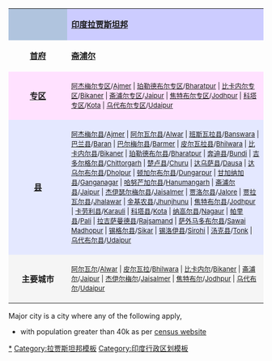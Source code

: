 <table border="0" align="center" width="90%">
<tr>
<td bgcolor="#B0C4DE" width="100"></td>
<td bgcolor="#CCCCFF">
  <p align="center">'''[[印度]][[拉贾斯坦邦]]'''</td>
</tr>
<tr>
<td bordercolor="#FFE1FF" width="100" align="center">'''[[首府]]'''</td>
<td bordercolor="#FFE1FF">'''[[斋浦尔]]'''</td>
</tr>
<tr>
<td bgcolor="#FFE1FF" width="100" align="center">'''[[专区]]'''</td>
<td bgcolor="#FFE1FF"><span style="font-size:small;">[[阿杰梅尔专区]]/[[:en:Ajmer Division|Ajmer]] | [[珀勒德布尔专区]]/[[:en:Bharatpur Division|Bharatpur]] | [[比卡内尔专区]]/[[:en:Bikaner Division|Bikaner]] | [[斋浦尔专区]]/[[:en:Jaipur Division|Jaipur]] | [[焦特布尔专区]]/[[:en:Jodhpur Division|Jodhpur]] | [[科塔专区]]/[[:en:Kota Division|Kota]] | [[乌代布尔专区]]/[[:en:Udaipur Division|Udaipur]]</span><br>     
</td>
</tr>
<tr>
<td bgcolor="#E4E8FF" width="100" align="center">'''[[县]]'''</td>
<td bgcolor="#E4E8FF"><span style="font-size:small;">[[阿杰梅尔县]]/[[:en:Ajmer district|Ajmer]] | [[阿尔瓦尔县]]/[[:en:Alwar district|Alwar]] | [[班斯瓦拉县]]/[[:en:Banswara district|Banswara]] | [[巴兰县]]/[[:en:Baran district|Baran]] | [[巴尔梅尔县]]/[[:en:Barmer district|Barmer]] | [[皮尔瓦拉县]]/[[:en:Bhilwara district|Bhilwara]] | [[比卡内尔县]]/[[:en:Bikaner district|Bikaner]] | [[珀勒德布爾縣|珀勒德布尔县]]/[[:en:Bharatpur district|Bharatpur]] | [[奔迪县]]/[[:en:Bundi district|Bundi]] | [[吉多尔格尔县]]/[[:en:Chittorgarh district|Chittorgarh]] | [[楚卢县]]/[[:en:Churu district|Churu]] | [[达乌萨县]]/[[:en:Dausa district|Dausa]] | [[达乌尔布尔县]]/[[:en:Dholpur district|Dholpur]] | [[顿加尔布尔县]]/[[:en:Dungarpur district|Dungarpur]] | [[甘加纳加县]]/[[:en:Ganganagar district|Ganganagar]] | [[哈努芒加爾縣|哈努芒加尔县]]/[[:en:Hanumangarh district|Hanumangarh]] | [[斋浦尔县]]/[[:en:Jaipur district|Jaipur]] | [[杰伊瑟尔梅尔县]]/[[:en:Jaisalmer district|Jaisalmer]] | [[贾洛尔县]]/[[:en:Jalore district|Jalore]] | [[贾拉瓦尔县]]/[[:en:Jhalawar district|Jhalawar]] | [[金基农县]]/[[:en:Jhunjhunu district|Jhunjhunu]] | [[焦特布尔县]]/[[:en:Jodhpur district|Jodhpur]] | [[卡劳利县]]/[[:en:Karauli district|Karauli]] | [[科塔县]]/[[:en:Kota district|Kota]] | [[纳高尔县]]/[[:en:Nagaur district|Nagaur]] | [[帕里县]]/[[:en:Pali district|Pali]] | [[拉吉萨曼德县]]/[[:en:Rajsamand district|Rajsamand]] | [[萨外马多布尔县]]/[[:en:Sawai Madhopur district|Sawai Madhopur]] | [[锡格尔县]]/[[:en:Sikar district|Sikar]] | [[锡洛伊县]]/[[:en:Sirohi district|Sirohi]] | [[汤克县]]/[[:en:Tonk district|Tonk]] | [[乌代布尔县]]/[[:en:Udaipur district|Udaipur]]</span><br>     
</td>
</tr>
<tr>
<td bgcolor="#F5F5F5" width="100" align="center">'''主要城市'''</td>
<td bgcolor="#F5F5F5"><span style="font-size:small;">[[阿尔瓦尔]]/[[:en:Alwar|Alwar]] | [[皮尔瓦拉]]/[[:en:Bhilwara|Bhilwara]] | [[比卡内尔]]/[[:en:Bikaner|Bikaner]] | [[斋浦尔]]/[[:en:Jaipur|Jaipur]] | [[杰伊尔梅尔]]/[[:en:Jaisalmer|Jaisalmer]] | [[焦特布尔]]/[[:en:Jodhpur|Jodhpur]] | [[乌代布尔]]/[[:en:Udaipur, Rajasthan|Udaipur]]</span></td>     
</tr>
</table>
<noinclude>
Major city is a city where any of the following apply,  
* with population greater than 40k as per [http://www.censusindia.net/results/town.php?stad=A&state5=18 census website]

[[Category:拉贾斯坦邦行政区划|*]] 
[[Category:拉贾斯坦邦模板]] 
[[Category:印度行政区划模板]] 
</noinclude>
